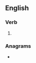 ==English==

===Verb===
{{head|en|verb form}}

# {{en-past of|grease}}

===Anagrams===
* {{anagrams|en|dragees|dragées|gradees}}